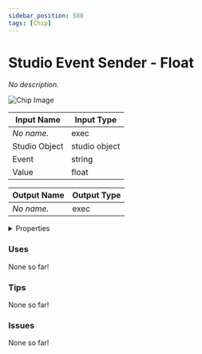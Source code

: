 ```yaml
---
sidebar_position: 588
tags: [Chip]
---
```


# Studio Event Sender - Float

*No description.*



![Chip Image](/svg/441f3853-e402-4dfa-9d50-1453d243cb6d.svg)

| Input Name | Input Type |
|-----------|-----------|
| *No name.* | exec |
| Studio Object | studio object |
| Event | string |
| Value | float |

| Output Name | Output Type |
|-----------|-----------|
| *No name.* | exec |


<details>
  <summary>Properties</summary>
  <div>
    <div>
    <table>
      <thead>
        <tr>
          <th>Is beta required?</th>
          <th>❌</th>
        </tr>
        <tr>
          <th>Is this chip a trolling risk?</th>
          <th>❌</th>
        </tr>
        <tr>
          <th>Chip UUPD</th>
          <th>._uuid</th>
        </tr>
      </thead>
    </table>
    </div>
  </div>
</details>

### Uses

None so far!

### Tips

None so far!

### Issues

None so far!